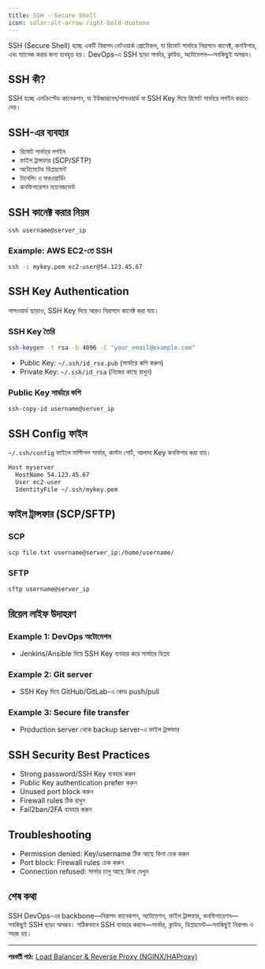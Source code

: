 ```yaml
---
title: SSH - Secure Shell
icon: solar:alt-arrow-right-bold-duotone
---
```


SSH (Secure Shell) হচ্ছে একটি নিরাপদ নেটওয়ার্ক প্রোটোকল, যা রিমোট সার্ভারে নিরাপদে কানেক্ট, কনফিগার, এবং ম্যানেজ করার জন্য ব্যবহৃত হয়। DevOps-এ SSH ছাড়া সার্ভার, ক্লাউড, অটোমেশন—সবকিছুই অসম্ভব।

## SSH কী?

SSH হচ্ছে এনক্রিপ্টেড কানেকশন, যা ইউজারনেম/পাসওয়ার্ড বা SSH Key দিয়ে রিমোট সার্ভারে লগইন করতে দেয়।

## SSH-এর ব্যবহার

- রিমোট সার্ভারে লগইন
- ফাইল ট্রান্সফার (SCP/SFTP)
- অটোমেটেড ডিপ্লয়মেন্ট
- টানেলিং ও ফরওয়ার্ডিং
- কনফিগারেশন ম্যানেজমেন্ট

## SSH কানেক্ট করার নিয়ম

```bash
ssh username@server_ip
```

### Example: AWS EC2-তে SSH
```bash
ssh -i mykey.pem ec2-user@54.123.45.67
```

## SSH Key Authentication

পাসওয়ার্ড ছাড়াও, SSH Key দিয়ে আরও নিরাপদে কানেক্ট করা যায়।

### SSH Key তৈরি
```bash
ssh-keygen -t rsa -b 4096 -C "your_email@example.com"
```

- Public Key: `~/.ssh/id_rsa.pub` (সার্ভারে কপি করুন)
- Private Key: `~/.ssh/id_rsa` (নিজের কাছে রাখুন)

### Public Key সার্ভারে কপি
```bash
ssh-copy-id username@server_ip
```

## SSH Config ফাইল

`~/.ssh/config` ফাইলে মাল্টিপল সার্ভার, কাস্টম পোর্ট, আলাদা Key কনফিগার করা যায়।

```bash
Host myserver
  HostName 54.123.45.67
  User ec2-user
  IdentityFile ~/.ssh/mykey.pem
```

## ফাইল ট্রান্সফার (SCP/SFTP)

### SCP
```bash
scp file.txt username@server_ip:/home/username/
```

### SFTP
```bash
sftp username@server_ip
```

## রিয়েল লাইফ উদাহরণ

### Example 1: DevOps অটোমেশন
- Jenkins/Ansible দিয়ে SSH Key ব্যবহার করে সার্ভারে ডিপ্লয়

### Example 2: Git server
- SSH Key দিয়ে GitHub/GitLab-এ কোড push/pull

### Example 3: Secure file transfer
- Production server থেকে backup server-এ ফাইল ট্রান্সফার

## SSH Security Best Practices

- Strong password/SSH Key ব্যবহার করুন
- Public Key authentication prefer করুন
- Unused port block করুন
- Firewall rules ঠিক রাখুন
- Fail2ban/2FA ব্যবহার করুন

## Troubleshooting

- Permission denied: Key/username ঠিক আছে কিনা চেক করুন
- Port block: Firewall rules চেক করুন
- Connection refused: সার্ভার চালু আছে কিনা দেখুন

## শেষ কথা

SSH DevOps-এর backbone—নিরাপদ কানেকশন, অটোমেশন, ফাইল ট্রান্সফার, কনফিগারেশন—সবকিছুই SSH ছাড়া অসম্ভব। সঠিকভাবে SSH ব্যবহার করলে—সার্ভার, ক্লাউড, ডিপ্লয়মেন্ট—সবকিছুই নিরাপদ ও সহজ হয়।

---

**পরবর্তী পাঠ:** [Load Balancer & Reverse Proxy (NGINX/HAProxy)](/dev-ops/load-balancer)

